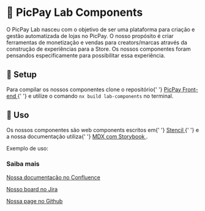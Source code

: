 
<Meta title="Bem vindo/Primeiros passos/Inicio" />

#

# 🧪 PicPay Lab Components

<section>
    <p>
        O PicPay Lab nasceu com o objetivo de ser uma plataforma para criação e gestão automatizada de lojas no PicPay.
        O nosso propósito é criar ferramentas de monetização e vendas para creators/marcas através da construção de
        experiências para a Store. Os nossos componentes foram pensandos especificamente para possibilitar essa
        experiência.
    </p>
</section>

## 🔨 Setup

<section>
    <p>
        Para compilar os nossos componentes clone o repositório{' '}
        <a href="https://github.com/PicPay/picpay-frontend" target="_blank">
            PicPay Front-end
        </a>{' '}
        e utilize o comando <code>nx build lab-components</code> no terminal.
    </p>
</section>

## 🚀 Uso

<section>
    <p>
        Os nossos componentes são web components escritos em{' '}
        <a href="https://stenciljs.com/docs/introduction" target="_blank">
            Stencil
        </a>{' '}
        e a nossa documentação utiliza{' '}
        <a href="https://storybook.js.org/docs/react/api/mdx" target="_blank">
            MDX com Storybook
        </a>
        .
    </p>
</section>
<p>
    <p>Exemplo de uso: </p>
    <Description markdown={readme} />
</p>

### Saiba mais

<section>
    <p>
        <a href="https://picpay.atlassian.net/wiki/spaces/STOR/pages/1137346268/PicPay+Lab" target="_blank">
            Nossa documentação no Confluence
        </a>
    </p>
    <p>
        <a href="https://picpay.atlassian.net/secure/RapidBoard.jspa?rapidView=788&projectKey=PL" target="_blank">
            Nosso board no Jira
        </a>
    </p>
    <p>
        <a href="https://github.com/PicPay/picpay-frontend/wiki/PicPay-Lab" target="_blank">
            Nossa page no Github
        </a>
    </p>
</section>
